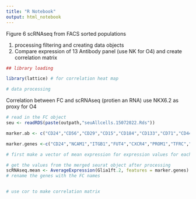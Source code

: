 ```yaml
---
title: "R Notebook"
output: html_notebook
---
```


Figure 6 scRNAseq from FACS sorted populations

1. processing filtering and creating data objects
2. Compare expression of 13 Antibody panel (use NK for O4) and create correlation matrix

```r
## library loading

library(lattice) # for correlation heat map

# data processing 

```


Correlation between FC and scRNAseq (protien an RNA) use NKX6.2 as proxy for O4

```r

# read in the FC object
seu <- readRDS(paste(outpath,"seuAllcells.15072022.Rds"))

marker.ab <- c("CD24","CD56","CD29","CD15","CD184","CD133","CD71","CD44","GLAST","AQP4","HepaCAM", "CD140a","O4")

marker.genes <-c("CD24","NCAM1","ITGB1","FUT4","CXCR4","PROM1","TFRC","CD44","SLC1A3","AQP4","HEPACAM", "PDGFRA","NKX6-2")

# first make a vector of mean expression for expression values for each sorted group for scRNAseq and FC

# get the values from the merged seurat object after processing
scRNAseq.mean <- AverageExpression(Glia1ft.2, features = marker.genes)
# rename the genes with the FC names 


# use cor to make correlation matrix



```



